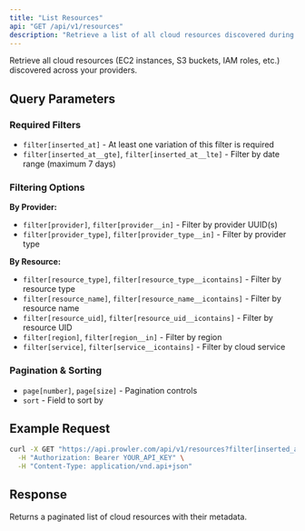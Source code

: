 ```yaml
---
title: "List Resources"
api: "GET /api/v1/resources"
description: "Retrieve a list of all cloud resources discovered during scans."
---
```


Retrieve all cloud resources (EC2 instances, S3 buckets, IAM roles, etc.) discovered across your providers.

## Query Parameters

### Required Filters
- `filter[inserted_at]` - At least one variation of this filter is required
- `filter[inserted_at__gte]`, `filter[inserted_at__lte]` - Filter by date range (maximum 7 days)

### Filtering Options

**By Provider:**
- `filter[provider]`, `filter[provider__in]` - Filter by provider UUID(s)
- `filter[provider_type]`, `filter[provider_type__in]` - Filter by provider type

**By Resource:**
- `filter[resource_type]`, `filter[resource_type__icontains]` - Filter by resource type
- `filter[resource_name]`, `filter[resource_name__icontains]` - Filter by resource name
- `filter[resource_uid]`, `filter[resource_uid__icontains]` - Filter by resource UID
- `filter[region]`, `filter[region__in]` - Filter by region
- `filter[service]`, `filter[service__icontains]` - Filter by cloud service

### Pagination & Sorting

- `page[number]`, `page[size]` - Pagination controls
- `sort` - Field to sort by

## Example Request

```bash
curl -X GET "https://api.prowler.com/api/v1/resources?filter[inserted_at__gte]=2024-01-01&filter[resource_type]=aws_s3_bucket" \
  -H "Authorization: Bearer YOUR_API_KEY" \
  -H "Content-Type: application/vnd.api+json"
```

## Response

Returns a paginated list of cloud resources with their metadata.
